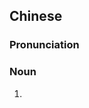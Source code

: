 ==Chinese==
{{zh-forms}}

===Pronunciation===
{{zh-pron
|m=ròugǔchá
|c=juk6 gwat1 caa4
|mn=bah-kut-tê
|cat=n
}}

===Noun===
{{zh-noun}}

# {{w|bak kut teh}} {{gloss|a Chinese soup popularly served in Malaysia and Singapore}}

{{zh-cat|Foods}}